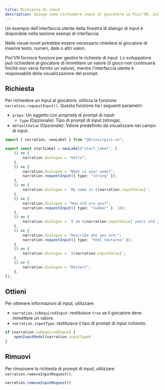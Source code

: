 ```yaml
---
title: Richiesta di input
description: Spiega come richiedere input al giocatore in Pixi'VN, incluso l'utilizzo, il recupero e la rimozione delle richieste di input.
---
```



<Callout title="UI screen" type="info">

Un esempio dell'interfaccia utente della finestra di dialogo di input è disponibile nella sezione <DynamicLink href="/start/interface-examples#input-prompt">esempi di interfaccia</DynamicLink>.

</Callout>

Nelle visual novel potrebbe essere necessario chiedere al giocatore di inserire testo, numeri, date o altri valori.

Pixi’VN fornisce funzioni per gestire le richieste di input. Lo sviluppatore può richiedere al giocatore di immettere un valore (il gioco non continuerà finché non verrà fornito un valore), mentre l'<DynamicLink href="/start/interface">interfaccia utente</DynamicLink> è responsabile della visualizzazione del prompt.

## Richiesta

Per richiedere un input al giocatore, utilizza la funzione `narration.requestInput()`.
Questa funzione ha i seguenti parametri:

- `props`: Un oggetto con proprietà di prompt di input:
  - `type` (Opzionale): Tipo di prompt di input (stringa).
- `defaultValue` (Opzionale): Valore predefinito da visualizzare nel campo di input.

```ts title="labels/startLabel.ts"
import { narration, newLabel } from "@drincs/pixi-vn";

export const startLabel = newLabel("start_label", [
    () => {
        narration.dialogue = "Hello";
    },
    () => {
        narration.dialogue = "What is your name?";
        narration.requestInput({ type: "string" });
    },
    () => {
        narration.dialogue = `My name is ${narration.inputValue}`;
    },
    () => {
        narration.dialogue = "How old are you?";
        narration.requestInput({ type: "number" }, 18);
    },
    () => {
        narration.dialogue = `I am ${narration.inputValue} years old`;
    },
    () => {
        narration.dialogue = "Describe who you are:";
        narration.requestInput({ type: "html textarea" });
    },
    () => {
        narration.dialogue = `${narration.inputValue}`;
    },
    () => {
        narration.dialogue = "Restart";
    },
]);
```

<InputPrompt />

## Ottieni

Per ottenere informazioni di input, utilizzare:

- `narration.isRequiredInput`: restituisce `true` se il giocatore deve immettere un valore.
- `narration.inputType`: restituisce il tipo di prompt di input richiesto.

```typescript
if (narration.isRequiredInput) {
    openInputModal(narration.inputType)
}
```

## Rimuovi

Per rimuovere la richiesta di prompt di input, utilizzare `narration.removeInputRequest()`.

```typescript
narration.removeInputRequest()
```
